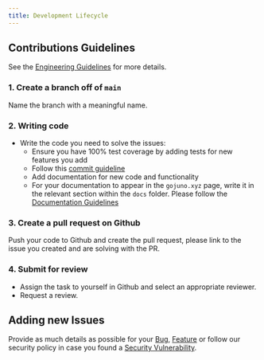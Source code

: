 ```yaml
---
title: Development Lifecycle
---
```


## Contributions Guidelines

See the [Engineering Guidelines](./engineering-guidelines.mdx) for more details.

### 1. Create a branch off of `main`

Name the branch with a meaningful name.

### 2. Writing code

- Write the code you need to solve the issues:
  - Ensure you have 100% test coverage by adding tests for new features you add
  - Follow this [commit guideline](https://www.conventionalcommits.org/en/v1.0.0/)
  - Add documentation for new code and functionality
  - For your documentation to appear in the `gojuno.xyz` page, write it in the relevant section within the `docs` folder. Please follow the [Documentation Guidelines](./contribution-guide.mdx)

### 3. Create a pull request on Github

Push your code to Github and create the pull request, please link to the issue you created and are solving with the PR.

### 4. Submit for review

- Assign the task to yourself in Github and select an appropriate reviewer.
- Request a review.

## Adding new Issues

Provide as much details as possible for your [Bug](https://github.com/NethermindEth/juno/issues/new?assignees=&labels=&template=bug_report.md&title=),
[Feature](https://github.com/NethermindEth/juno/issues/new?assignees=&labels=&template=feature_request.md&title=) or
follow our security policy in case you found a [Security Vulnerability](https://github.com/NethermindEth/juno/security/policy).
